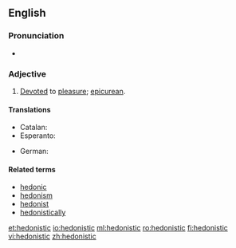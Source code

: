 ==English==

===Pronunciation===
* {{IPA|/hidəˈnɪstɪk/|lang=en}}

===Adjective===
{{en-adj}}

# [[devote|Devoted]] to [[pleasure]]; [[epicurean]].

====Translations====
{{trans-top|devoted to pleasure}}
* Catalan: {{t|ca|hedonista}}
* Esperanto: {{t|eo|hedonisma}}
{{trans-mid}}
* German: {{t+|de|hedonistisch}}
{{trans-bottom}}

====Related terms====
* [[hedonic]]
* [[hedonism]]
* [[hedonist]]
* [[hedonistically]]

[[et:hedonistic]]
[[io:hedonistic]]
[[ml:hedonistic]]
[[ro:hedonistic]]
[[fi:hedonistic]]
[[vi:hedonistic]]
[[zh:hedonistic]]